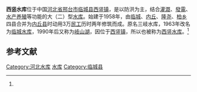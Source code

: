 {{Infobox Reservoir | 
|name                     = 临城水库
|nickname                 = 岐山湖
|image                    = Qishan Lake2.JPG
|image_caption            = 岐山湖旅游区
|map                      = 
|map_caption              = 
|pushpin_map              = China
|pushpin_map_caption      = 临城水库在中国的位置
|code                     = BCE11400192
|class                    = 大（二）型[[水库|水库]]
|location_of_reservoir    = [[河北省|河北省]][[邢台市|邢台市]][[临城县|临城县]][[西竖乡|西竖乡]]
|location_of_dam          = 
|inflow                   = [[泜河|泜河]]
|outflow                  = 泜河
|catchment_area           = 384
|reservoir_area           = 
|mean_depth               = 
|maximum_depth            = 
|flood_level              = 
|normal_water_level       = 
|dead_water_level         = 
|water_quality            = 
|island                   = 
|maximum_storage_capacity = 1.7125亿
|normal_storage_capacity  = 
|dead_storage_capacity    = 
|type_of_dam              = 粘土斜墙坝
|elevation_of_dam         = 
|height_of_dam            = 33
|length_of_dam            = 1428
|width_of_dam             = 
|installed_capacity       = 
|irrigated_area           = 
|start                    = 1958年
|complete                 = 1960年
|cost                     = 
|emigrate                 = 
|latd = 37
|latm = 26
|lats = 41
|latNS = N
|longd = 114
|longm = 23
|longs = 28
|longEW = E
|website = 
|footnotes = <ref>[http://www.tsdh.net/水利文献汇编/PDF文档/中国水库名称代码.pdf 中国水库名称代码]{{dead link|date=2017年11月 |bot=InternetArchiveBot |fix-attempted=yes }}</ref><ref>[http://www.hebwp.com/zjgc/ZJGClcsk.html 临城水库除险加固工程] {{webarchive|url=https://archive.is/20130426112645/http://www.hebwp.com/zjgc/ZJGClcsk.html |date=2013-04-26 }}</ref><ref name="临城岐山湖由来">[http://www.lincheng.net/viewnews-63.html 临城岐山湖由来]</ref> 
}}
'''西竖水库'''位于中国[[河北省|河北省]][[邢台市|邢台市]][[临城县|临城县]][[西竖镇|西竖镇]]，是以防洪为主，结合[[灌溉|灌溉]]、[[發電|發電]]、[[水產養殖|水产养殖]]等功能的大（二）型[[水库|水库]]。始建于1958年，由[[临城县|临城]]、[[内丘县|内丘]]、[[隆尧县|隆尧]]、[[柏乡县|柏乡]]四县合并为[[内丘县|内丘县]]时动用3万[[民工|民工]]历时两年修筑而成。原名三岐水库，1963年改名为[[临城水库|临城水库]]，1990年后又称为[[岐山湖|岐山湖]]，因位于[[西竖镇|西竖镇]]，所以也被称为[[西竖水库|西竖水库]]。<ref name="临城岐山湖由来"/>

==参考文献==
{{reflist}}

{{DEFAULTSORT:L临}}
[[Category:河北水库|Category:河北水库]]
[[Category:邢台地理|水库]]
[[Category:临城县|Category:临城县]]